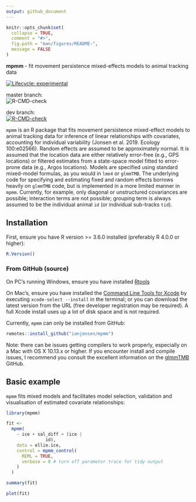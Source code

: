 ```yaml
---
output: github_document
---
```


<!-- README.md is generated from README.Rmd. Please edit that file -->

```r
knitr::opts_chunk$set(
  collapse = TRUE,
  comment = "#>",
  fig.path = "man/figures/README-",
  message = FALSE
)
```

**mpmm** - fit movement persistence mixed-effects models to animal tracking data 

<!-- badges: start -->
[![Lifecycle: experimental](https://img.shields.io/badge/lifecycle-experimental-orange.svg)](https://lifecycle.r-lib.org/articles/stages.html#experimental)

master branch:  
![R-CMD-check](https://github.com/ianjonsen/mpmm/actions/workflows/check-full.yaml/badge.svg?branch=master)

dev branch:  
[![R-CMD-check](https://github.com/ianjonsen/mpmm/actions/workflows/R-CMD-check.yaml/badge.svg?branch=dev)](https://github.com/ianjonsen/mpmm/actions/workflows/R-CMD-check.yaml)
<!-- badges: end -->


`mpmm` is an R package that fits movement persistence mixed-effect models to animal tracking data for inference of linear relationships with covariates, accounting for individual variability (Jonsen et al. 2019. Ecology 100:e02566). Random effects are assumed to be approximately normal. It is assumed that the location data are either relatively error-free (e.g., GPS locations) or filtered estimates from a state-space model fitted to error-prone data (e.g., Argos locations). Models are specified using standard mixed-model formulas, as you would in `lme4` or `glmmTMB`. The underlying code for specifying and estimating fixed and random effects borrows heavily on `glmmTMB` code, but is implemented in a more limited manner in `mpmm`. Currently, for example, only diagonal or unstructured covariances are possible; interaction terms are not possible; grouping term is always assumed to be the individual animal `id` (or individual sub-tracks `tid`). 

## Installation 
First, ensure you have R version >= 3.6.0 installed (preferably R 4.0.0 or higher):

```r
R.Version()
```

### From GitHub (source)  

On PC's running Windows, ensure you have installed [Rtools](https://cran.r-project.org/bin/windows/Rtools/) 

On Mac's, ensure you have installed the [Command Line Tools for Xcode](https://developer.apple.com/download/more/) by executing `xcode-select --install` in the terminal; or you can download the latest version from the URL (free developer registration may be required). A full Xcode install uses up a lot of disk space and is not required.

Currently, `mpmm` can only be installed from GitHub:
```r
remotes::install_github("ianjonsen/mpmm")
```

Note: there can be issues getting compilers to work properly, especially on a Mac with OS X 10.13.x or higher. If you encounter install and compile issues, I recommend you consult the excellent information on the [glmmTMB](https://github.com/glmmTMB/glmmTMB) GitHub.

## Basic example

`mpmm` fits mixed models and facilitates model selection, validation and visualisation of estimated covariate relationships:
```r
library(mpmm)

fit <-
  mpmm(
    ~ ice + sal_diff + (ice |
               id),
    data = ellie.ice,
    control = mpmm_control(
      REML = TRUE,
      verbose = 0 # turn off parameter trace for tidy output
    )
  ) 

summary(fit)

plot(fit)
```
